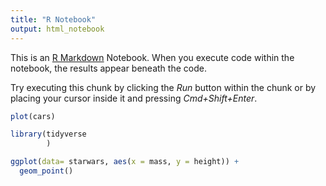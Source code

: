 ```yaml
---
title: "R Notebook"
output: html_notebook
---
```


This is an [R Markdown](http://rmarkdown.rstudio.com) Notebook. When you execute code within the notebook, the results appear beneath the code. 

Try executing this chunk by clicking the *Run* button within the chunk or by placing your cursor inside it and pressing *Cmd+Shift+Enter*. 

```r
plot(cars)
```

```r
library(tidyverse
        )
```

```r
ggplot(data= starwars, aes(x = mass, y = height)) +
  geom_point()
```

